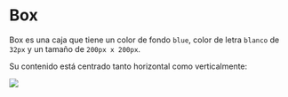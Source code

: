 
<Meta title="Consignas|Box" component={Box} />

# Box

Box es una caja que tiene un color de fondo `blue`, color de letra `blanco`
de `32px` y un tamaño de `200px x 200px`.

Su contenido está centrado tanto horizontal como verticalmente:

<img src={BoxImage} />